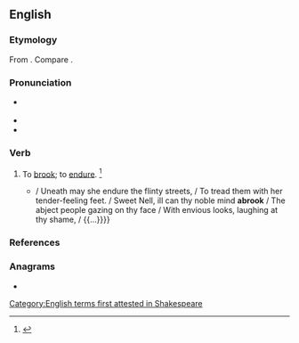 ==English==

===Etymology===
From {{prefix|en|a|brook|t2=to endure}}. Compare {{cog|ang|ābrūcan|t=to eat}}.

===Pronunciation===
* {{a|US}} {{IPA|en|/əˈbɹʊk/}}
* {{audio|en|LL-Q1860 (eng)-Vealhurl-abrook.wav|Audio (UK)}}
* {{rhymes|en|ʊk|s=2}}

===Verb===
{{en-verb}}

# To [[brook]]; to [[endure]]. {{defdate|First attested in the late 16<sup>th</sup> century.}}<ref>{{R:SOED5|page=8}}</ref>
#* {{quote-book|en|year=1591|author=[[w:William Shakespeare|William Shakespeare]]|title=[[s:The Second Part of King Henry the Sixth|The Second Part of King Henry the Sixth]]|section=act 2, scene 4, lines 8-12|passage={{...}} / Uneath may she endure the flinty streets, / To tread them with her tender-feeling feet. / Sweet Nell, ill can thy noble mind '''abrook''' / The abject people gazing on thy face / With envious looks, laughing at thy shame, / {{...}}}}

===References===
<references/>

===Anagrams===
* {{anagrams|en|a=abkoor|Baroko|boorka}}

[[Category:English terms first attested in Shakespeare]]